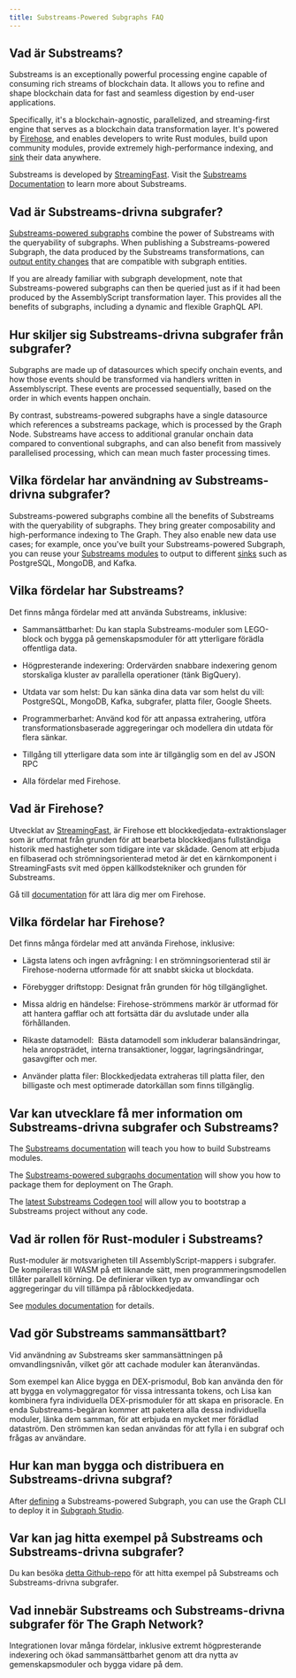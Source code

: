 ```yaml
---
title: Substreams-Powered Subgraphs FAQ
---
```


## Vad är Substreams?

Substreams is an exceptionally powerful processing engine capable of consuming rich streams of blockchain data. It allows you to refine and shape blockchain data for fast and seamless digestion by end-user applications.

Specifically, it's a blockchain-agnostic, parallelized, and streaming-first engine that serves as a blockchain data transformation layer. It's powered by [Firehose](https://firehose.streamingfast.io/), and enables developers to write Rust modules, build upon community modules, provide extremely high-performance indexing, and [sink](/substreams/developing/sinks/sinks/) their data anywhere.

Substreams is developed by [StreamingFast](https://www.streamingfast.io/). Visit the [Substreams Documentation](/substreams/introduction/) to learn more about Substreams.

## Vad är Substreams-drivna subgrafer?

[Substreams-powered subgraphs](/sps/introduction/) combine the power of Substreams with the queryability of subgraphs. When publishing a Substreams-powered Subgraph, the data produced by the Substreams transformations, can [output entity changes](https://github.com/streamingfast/substreams-sink-entity-changes/blob/develop/substreams-entity-change/src/tables.rs) that are compatible with subgraph entities.

If you are already familiar with subgraph development, note that Substreams-powered subgraphs can then be queried just as if it had been produced by the AssemblyScript transformation layer. This provides all the benefits of subgraphs, including a dynamic and flexible GraphQL API.

## Hur skiljer sig Substreams-drivna subgrafer från subgrafer?

Subgraphs are made up of datasources which specify onchain events, and how those events should be transformed via handlers written in Assemblyscript. These events are processed sequentially, based on the order in which events happen onchain.

By contrast, substreams-powered subgraphs have a single datasource which references a substreams package, which is processed by the Graph Node. Substreams have access to additional granular onchain data compared to conventional subgraphs, and can also benefit from massively parallelised processing, which can mean much faster processing times.

## Vilka fördelar har användning av Substreams-drivna subgrafer?

Substreams-powered subgraphs combine all the benefits of Substreams with the queryability of subgraphs. They bring greater composability and high-performance indexing to The Graph. They also enable new data use cases; for example, once you've built your Substreams-powered Subgraph, you can reuse your [Substreams modules](https://docs.substreams.dev/reference-material/substreams-components/modules#modules) to output to different [sinks](https://substreams.streamingfast.io/reference-and-specs/manifests#sink) such as PostgreSQL, MongoDB, and Kafka.

## Vilka fördelar har Substreams?

Det finns många fördelar med att använda Substreams, inklusive:

- Sammansättbarhet: Du kan stapla Substreams-moduler som LEGO-block och bygga på gemenskapsmoduler för att ytterligare förädla offentliga data.

- Högpresterande indexering: Ordervärden snabbare indexering genom storskaliga kluster av parallella operationer (tänk BigQuery).

- Utdata var som helst: Du kan sänka dina data var som helst du vill: PostgreSQL, MongoDB, Kafka, subgrafer, platta filer, Google Sheets.

- Programmerbarhet: Använd kod för att anpassa extrahering, utföra transformationsbaserade aggregeringar och modellera din utdata för flera sänkar.

- Tillgång till ytterligare data som inte är tillgänglig som en del av JSON RPC

- Alla fördelar med Firehose.

## Vad är Firehose?

Utvecklat av [StreamingFast](https://www.streamingfast.io/), är Firehose ett blockkedjedata-extraktionslager som är utformat från grunden för att bearbeta blockkedjans fullständiga historik med hastigheter som tidigare inte var skådade. Genom att erbjuda en filbaserad och strömningsorienterad metod är det en kärnkomponent i StreamingFasts svit med öppen källkodstekniker och grunden för Substreams.

Gå till [documentation](https://firehose.streamingfast.io/) för att lära dig mer om Firehose.

## Vilka fördelar har Firehose?

Det finns många fördelar med att använda Firehose, inklusive:

- Lägsta latens och ingen avfrågning: I en strömningsorienterad stil är Firehose-noderna utformade för att snabbt skicka ut blockdata.

- Förebygger driftstopp: Designat från grunden för hög tillgänglighet.

- Missa aldrig en händelse: Firehose-strömmens markör är utformad för att hantera gafflar och att fortsätta där du avslutade under alla förhållanden.

- Rikaste datamodell:  Bästa datamodell som inkluderar balansändringar, hela anropsträdet, interna transaktioner, loggar, lagringsändringar, gasavgifter och mer.

- Använder platta filer: Blockkedjedata extraheras till platta filer, den billigaste och mest optimerade datorkällan som finns tillgänglig.

## Var kan utvecklare få mer information om Substreams-drivna subgrafer och Substreams?

The [Substreams documentation](/substreams/introduction/) will teach you how to build Substreams modules.

The [Substreams-powered subgraphs documentation](/sps/introduction/) will show you how to package them for deployment on The Graph.

The [latest Substreams Codegen tool](https://streamingfastio.medium.com/substreams-codegen-no-code-tool-to-bootstrap-your-project-a11efe0378c6) will allow you to bootstrap a Substreams project without any code.

## Vad är rollen för Rust-moduler i Substreams?

Rust-moduler är motsvarigheten till AssemblyScript-mappers i subgrafer. De kompileras till WASM på ett liknande sätt, men programmeringsmodellen tillåter parallell körning. De definierar vilken typ av omvandlingar och aggregeringar du vill tillämpa på råblockkedjedata.

See [modules documentation](https://docs.substreams.dev/reference-material/substreams-components/modules#modules) for details.

## Vad gör Substreams sammansättbart?

Vid användning av Substreams sker sammansättningen på omvandlingsnivån, vilket gör att cachade moduler kan återanvändas.

Som exempel kan Alice bygga en DEX-prismodul, Bob kan använda den för att bygga en volymaggregator för vissa intressanta tokens, och Lisa kan kombinera fyra individuella DEX-prismoduler för att skapa en prisoracle. En enda Substreams-begäran kommer att paketera alla dessa individuella moduler, länka dem samman, för att erbjuda en mycket mer förädlad dataström. Den strömmen kan sedan användas för att fylla i en subgraf och frågas av användare.

## Hur kan man bygga och distribuera en Substreams-drivna subgraf?

After [defining](/sps/introduction/) a Substreams-powered Subgraph, you can use the Graph CLI to deploy it in [Subgraph Studio](https://thegraph.com/studio/).

## Var kan jag hitta exempel på Substreams och Substreams-drivna subgrafer?

Du kan besöka [detta Github-repo](https://github.com/pinax-network/awesome-substreams) för att hitta exempel på Substreams och Substreams-drivna subgrafer.

## Vad innebär Substreams och Substreams-drivna subgrafer för The Graph Network?

Integrationen lovar många fördelar, inklusive extremt högpresterande indexering och ökad sammansättbarhet genom att dra nytta av gemenskapsmoduler och bygga vidare på dem.
